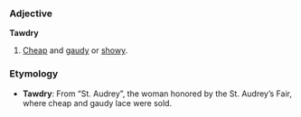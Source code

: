 === Adjective ===
'''Tawdry'''
#[[Cheap]] and [[gaudy]] or [[showy]].

===Etymology===
*'''Tawdry''': From “St. Audrey”, the woman honored by the St. Audrey’s Fair, where cheap and gaudy lace were sold.